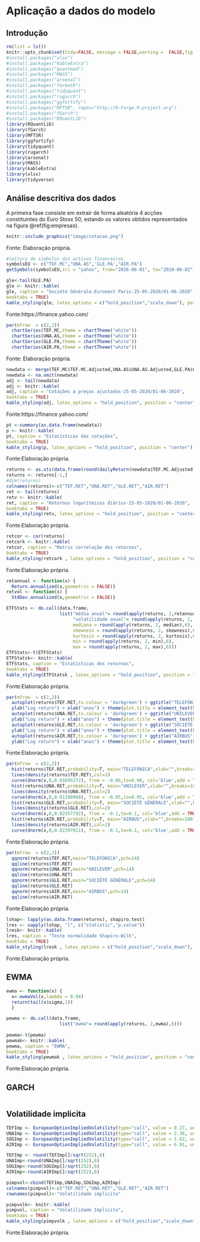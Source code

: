 # Aplicação a dados do modelo
\endgroup
\newpage

## Introdução
```r
rm(list = ls())
knitr::opts_chunk$set(tidy=FALSE, message = FALSE,warning =  FALSE,fig.align = "center",fig.show = "hold")
#install.packages("xlsx")
#install.packages("kableExtra")
#install.packages("quantmod")
#install.packages("MASS")
#install.packages("arsenal")
#install.packages("formatR")
#install.packages("tidyquant")
#install.packages("rugarch")
#install.packages("ggfortify")
#install.packages("MFTSR", repos="http://R-Forge.R-project.org")
#install.packages("fGarch")
#install.packages("RQuantLib")
library(RQuantLib)
library(fGarch)
library(MFTSR)
library(ggfortify)
library(tidyquant)
library(rugarch)
library(arsenal)
library(MASS)
library(kableExtra)
library(xlsx)
library(tidyverse)
```

## Análise descritiva dos dados
A primeira fase consiste em extrair de forma aleatória 4 acções constituintes do Euro Stoxx 50, estando os valores obtidos representados na figura \@ref(fig:empresas).

```r
knitr::include_graphics("image/cotacao.png")
```
\FloatBarrier
\centering 
Fonte: Elaboração própria.

\justifying
\bigskip
\scriptsize
```r
#leitura de simbolos dos activos financeiros
symbolsEU <- c("TEF.MC","UNA.AS",'GLE.PA',"AIR.PA")
getSymbols(symbolsEU,src = "yahoo", from="2016-06-01", to="2020-06-02")
```
\normalsize

```r
gle<-tail(GLE.PA)
gle <- knitr::kable(
gle, caption = "Société Générale.Euronext Paris-25-05-2020/01-06-2020",
booktabs = TRUE)
kable_styling(gle, latex_options = c("hold_position","scale_down"), position = "center")
```
\FloatBarrier
\centering 
Fonte:https://finance.yahoo.com/

\justifying
\bigskip

```r
par(mfrow  = c(2,2))
  chartSeries(TEF.MC,theme = chartTheme("white"))
  chartSeries(UNA.AS,theme = chartTheme("white"))
  chartSeries(GLE.PA,theme = chartTheme("white"))
  chartSeries(AIR.PA,theme = chartTheme("white"))
```
\FloatBarrier
\centering 
Fonte: Elaboração própria.

\justifying
\bigskip

```r
newdata <- merge(TEF.MC$TEF.MC.Adjusted,UNA.AS$UNA.AS.Adjusted,GLE.PA$GLE.PA.Adjusted,AIR.PA$AIR.PA.Adjusted)
newdata <- na.omit(newdata)
adj <- tail(newdata)
adj <- knitr::kable(
adj, caption = "Cotações a preços ajustados-25-05-2020/01-06-2020",
booktabs = TRUE)
kable_styling(adj, latex_options = "hold_position", position = "center")
```
\FloatBarrier
\centering 
Fonte:https://finance.yahoo.com/

\justifying
\bigskip

```r
pt <-summary(as.data.frame(newdata))
p <- knitr::kable(
pt, caption = "Estatísticas das cotações",
booktabs = TRUE)
kable_styling(p, latex_options = "hold_position", position = "center")
```
\FloatBarrier
\centering 
Fonte:Elaboração própria.

\justifying
\bigskip
```r
returns <- as.xts(data.frame(round(dailyReturn(newdata$TEF.MC.Adjusted,type="log"),4),round(dailyReturn(newdata$UNA.AS.Adjusted,type="log"),4),round(dailyReturn(newdata$GLE.PA.Adjusted,type="log"),4),round(dailyReturn(newdata$AIR.PA.Adjusted,type="log"),4)))
returns <- returns[-1,]
#dim(returns)
colnames(returns)<-c("TEF.RET","UNA.RET","GLE.RET","AIR.RET")
ret <- tail(returns)
retv <- knitr::kable(
ret, caption = "Retornos logarítmicos diários-25-05-2020/01-06-2020",
booktabs = TRUE)
kable_styling(retv, latex_options = "hold_position", position = "center")
```
\FloatBarrier
\centering 
Fonte:Elaboração própria.

\justifying
\bigskip
```r
retcor <- cor(returns)
retcork <- knitr::kable(
retcor, caption = "Matrix correlação dos retornos",
booktabs = TRUE)
kable_styling(retcork , latex_options = "hold_position", position = "center")
```
\FloatBarrier
\centering 
Fonte:Elaboração própria.

\justifying
\bigskip
```r
retannual <- function(x) {  
  Return.annualized(x,geometric = FALSE)}
retvol <- function(x) {  
  StdDev.annualized(x,geometric = FALSE)}

ETFStats <- do.call(data.frame, 
                    list("média anual"= round(apply(returns, 2,retannual),6),
                         "volatilidade anual"= round(apply(returns, 2, retvol),6),
                         mediana = round(apply(returns, 2, median),6),
                         skewness = round(apply(returns, 2, skewness),6),
                         kurtosis = round(apply(returns, 2, kurtosis),6),
                         min = round(apply(returns, 2, min),6),
                         max = round(apply(returns, 2, max),6)))
ETFStats<-t(ETFStats)
ETFStatsk<- knitr::kable(
ETFStats, caption = "Estatísticas dos retornos",
booktabs = TRUE)
kable_styling(ETFStatsk , latex_options = "hold_position", position = "center")
```
\FloatBarrier
\centering 
Fonte:Elaboração própria.

\justifying
\bigskip
```r
par(mfrow  = c(2,2))
  autoplot(returns$TEF.RET,ts.colour = 'darkgreen') + ggtitle("TELEFÓNICA") + 
  ylab("Log return") + xlab("anos") + theme(plot.title = element_text(hjust = 0.5))
  autoplot(returns$UNA.RET,ts.colour = 'darkgreen') + ggtitle("UNILEVER") + 
  ylab("Log return") + xlab("anos") + theme(plot.title = element_text(hjust = 0.5))
  autoplot(returns$GLE.RET,ts.colour = 'darkgreen') + ggtitle("SOCIÉTÉ GÉNÉRALE") + 
  ylab("Log return") + xlab("anos") + theme(plot.title = element_text(hjust = 0.5))
  autoplot(returns$AIR.RET,ts.colour = 'darkgreen') + ggtitle("AIRBUS") + 
  ylab("Log return") + xlab("anos") + theme(plot.title = element_text(hjust = 0.5))
```
\FloatBarrier
\centering 
Fonte:Elaboração própria.

\justifying
\bigskip
```r
par(mfrow  = c(2,2))
  hist(returns$TEF.RET,probability=T, main="TELEFÓNICA",xlab="",breaks=100)
  lines(density(returns$TEF.RET),col=2)
  curve(dnorm(x,0,0.01695272), from = -0.06,to=0.06, col='blue',add = TRUE)
  hist(returns$UNA.RET,probability=T, main="UNILEVER",xlab="",breaks=100)
  lines(density(returns$UNA.RET),col=2)
  curve(dnorm(x,0,0.01298968), from = -0.05,to=0.05, col='blue',add = TRUE)
  hist(returns$GLE.RET,probability=T, main="SOCIÉTÉ GÉNÉRALE",xlab="",breaks=100)
  lines(density(returns$GLE.RET),col=2)
  curve(dnorm(x,0,0.02557792), from = -0.1,to=0.1, col='blue',add = TRUE)
  hist(returns$AIR.RET,probability=T, main="AIRBUS",xlab="",breaks=100)
  lines(density(returns$AIR.RET),col=2)
  curve(dnorm(x,0,0.02397011), from = -0.1,to=0.1, col='blue',add = TRUE)
```
\FloatBarrier
\centering 
Fonte:Elaboração própria.

\justifying
\bigskip
```r
par(mfrow  = c(2,2))
  qqnorm(returns$TEF.RET,main="TELEFÓNICA",pch=14)
  qqline(returns$TEF.RET)
  qqnorm(returns$UNA.RET,main="UNILEVER",pch=14)
  qqline(returns$UNA.RET)
  qqnorm(returns$GLE.RET,main="SOCIÉTÉ GÉNÉRALE",pch=14)
  qqline(returns$GLE.RET)
  qqnorm(returns$AIR.RET,main="AIRBUS",pch=14)
  qqline(returns$AIR.RET)
```
\FloatBarrier
\centering 
Fonte:Elaboração própria.

\justifying
\bigskip
```r
lshap<- lapply(as.data.frame(returns), shapiro.test)
lres <- sapply(lshap, "[", c("statistic","p.value"))
lresk<- knitr::kable(
lres, caption = "Teste normalidade Shapiro-Wilk",
booktabs = TRUE)
kable_styling(lresk , latex_options = c("hold_position","scale_down"), position = "center")
```
\FloatBarrier
\centering 
Fonte:Elaboração própria.

\justifying
\bigskip

## EWMA

```r
ewma <- function(x) {  
  x<-ewmaVol(x,lambda = 0.94)
  return(tail(x$sigma,1))
  }

pewma <- do.call(data.frame, 
                    list("ewma"= round(apply(returns, 2,ewma),6)))
        
pewma<-t(pewma)
pewmak<- knitr::kable(
pewma, caption = "EWMA",
booktabs = TRUE)
kable_styling(pewmak , latex_options = "hold_position", position = "center")
```
\FloatBarrier
\centering 
Fonte:Elaboração própria.

\justifying
\bigskip

## GARCH

```r

```

## Volatilidade implicita

```r
TEFImp <- EuropeanOptionImpliedVolatility(type="call", value = 0.27, underlying = 4.40, strike = 4.40,dividendYield = 0, riskFreeRate = -0.575, maturity = 0.31746, volatility = 0.1)
UNAImp <- EuropeanOptionImpliedVolatility(type="call", value = 2.38, underlying = 46.66, strike = 46,dividendYield = 0, riskFreeRate = -0.575, maturity = 0.31746, volatility = 0.1)
SOGImp <- EuropeanOptionImpliedVolatility(type="call", value = 1.62, underlying = 13.82, strike = 14,dividendYield = 0, riskFreeRate = -0.575, maturity = 0.31746, volatility = 0.1)
AIRImp <- EuropeanOptionImpliedVolatility(type="call", value = 6.91, underlying = 59.44, strike = 60,dividendYield = 0, riskFreeRate = -0.575, maturity = 0.31746, volatility = 0.1)

TEFImp <- round(TEFImp[]/sqrt(252),6)
UNAImp<-round(UNAImp[]/sqrt(252),6)
SOGImp<-round(SOGImp[]/sqrt(252),6)
AIRImp<-round(AIRImp[]/sqrt(252),6)

pimpvol<-cbind(TEFImp,UNAImp,SOGImp,AIRImp)
colnames(pimpvol)<-c("TEF.RET","UNA.RET","GLE.RET","AIR.RET")
rownames(pimpvol)<-"Volatilidade implícita"

pimpvolk<- knitr::kable(
pimpvol, caption = "Volatilidade Implícita",
booktabs = TRUE)
kable_styling(pimpvolk , latex_options = c("hold_position","scale_down"), position = "center")
```
\FloatBarrier
\centering 
Fonte:Elaboração própria.

\justifying
\bigskip




